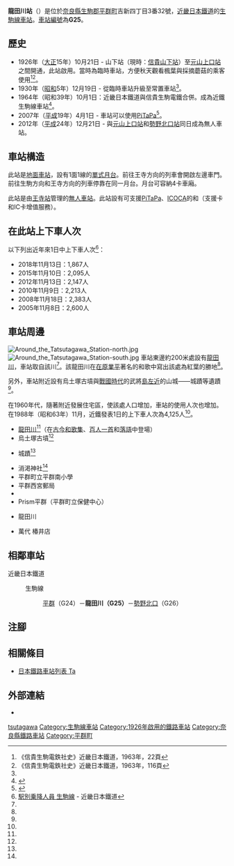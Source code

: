 {{NoteTA|G1=Transport
|T=zh-hans:龙田川站;zh-hk:龍田川站;zh-tw:龍田川車站;
|1=zh-hans:龙田川站;zh-hk:龍田川站;zh-tw:龍田川車站;
}}
{{Infobox station
|公司色 = #cc0033
|站名 = 龍田川
|圖片 = Tatsutagawa Station.jpg
|圖片說明 = 車站入口
|日文原名 = 竜田川
|平假名 = たつたがわ
|羅馬拼音 = Tatsutagawa
|副站名 = 
|電報略號 =タツタ
|所在地 = {{JPN}}[[奈良縣|奈良縣]][[生駒郡|生駒郡]][[平群町|平群町]]西宮二丁目7番12號<ref name="mainichi-np-2015-5-12">{{Cite news |title=近鉄100年物語:竜田川 にぎわう日々、懐かしく |newspaper=[[毎日新聞|毎日新聞]] |date=2015-05-12 |author=塩路佳子 |publisher=[[毎日新聞社|毎日新聞社]]|language=ja}}</ref>
|座標 = {{coord|34|37|3.33|N|135|42|16.6|E|type:railwaystation_region:JP-24|display=inline,title}}
|車站構造 = [[地面車站|地面車站]]
|月台配置 = 1面1線
|啟用年月日 = 1926年（[[大正|大正]]15年）11月1日*
|廢站年月日 = 
|乘車人次 = 1,012
|統計年度 = 2017
|轉車 =  
|全寬備註 = * 臨時車站啟用日，在1930年（昭和5年）12月19日升級至常設車站。
|adjacent = {{Adjacent stations|system=近畿日本鐵道|line=G|left=平群|right=勢野北口|note-left=G24<br />1.4km|note-mid={{近鐵車站編號|G|25}}<br />距離[[王寺站_(日本)|王寺]]3.1km|note-right=G26<br />1.4km}}
}}
'''龍田川站'''（{{jpn|j=竜田川駅|hg=たつたがわえき|rm=Tatsutagawa eki|f=y}}）是位於[[奈良縣|奈良縣]][[生駒郡|生駒郡]][[平群町|平群町]]吉新四丁目3番32號，[[近畿日本鐵道|近畿日本鐵道]]的[[生駒線|生駒線]][[鐵路車站|車站]]。[[車站編號|車站編號]]為'''G25'''。

== 歷史 ==
* 1926年（[[大正|大正]]15年）10月21日 - {{Translink|ja|信貴生駒電鉄|信貴生駒電鐵}}山下站（現時：[[信貴山下站|信貴山下站]]）至[[元山上口站|元山上口站]]之間開通，此站啟用。當時為臨時車站，方便秋天觀看楓葉與採摘蘑菇的乘客使用<ref>《信貴生駒電鉄社史》近畿日本鐵道，1963年，22頁</ref><ref name=syai116>《信貴生駒電鉄社史》近畿日本鐵道，1963年，116頁</ref>。
* 1930年（[[昭和|昭和]]5年）12月19日 - 從臨時車站升級至常置車站<ref name=syai116/>。
* 1964年（昭和39年）10月1日：近畿日本鐵道與信貴生駒電鐵合併。成為近鐵生駒線車站<ref name=sone03>{{Cite book|author={{Translink|ja|曽根悟|曾根悟}}（監修） |title=週刊 歴史でめぐる鉄道全路線 大手私鉄 |date=2010-08-22 |publisher=[[朝日新聞出版|朝日新聞出版]] |series=週刊朝日百科 |volume=2号 近畿日本鉄道 1 |isbn=978-4-02-340132-7 |pages=18 |language=ja}}</ref>。
* 2007年（[[平成|平成]]19年）4月1日 - 車站可以使用[[PiTaPa|PiTaPa]]<ref>{{Cite press release |title=平成19年4月1日から、近鉄主要路線でICカードの利用が可能になります |publisher=近畿日本鐵道 |date=2007-01-30 |url=http://www.kintetsu.jp/news/files/iccard20070130.pdf |format=pdf |accessdate=2016-03-13|language=ja}}</ref>。
* 2012年（[[平成|平成]]24年）12月21日 - 與[[元山上口站|元山上口站]]和[[勢野北口站|勢野北口站]]同日成為無人車站。

== 車站構造 ==
此站是[[地面車站|地面車站]]，設有1面1線的[[單式月台|單式月台]]。前往王寺方向的列車會開啟左邊車門。前往生駒方向和王寺方向的列車停靠在同一月台。月台可容納4卡車廂。

此站是由[[王寺站_(日本)|王寺站]]管理的[[無人車站|無人車站]]。此站設有可支援[[PiTaPa|PiTaPa]]、[[ICOCA|ICOCA]]的{{Translink|ja|自動改札機|自動閘機}}和{{Translink|ja|自動精算機|自動補票機}}（支援{{Translink|ja|回数乗車券|回數票}}卡和IC卡增值服務）。

== 在此站上下車人次 ==
以下列出近年來1日中上下車人次<ref>[http://www.kintetsu.co.jp/tetsudo/d.html 駅別乗降人員 生駒線]{{ja icon}} - 近畿日本鐵道</ref>：
* 2018年11月13日：1,867人
* 2015年11月10日：2,095人
* 2012年11月13日：2,147人
* 2010年11月9日：2,213人
* 2008年11月18日：2,383人
* 2005年11月8日：2,600人

== 車站周邊 ==
[[File:Around_the_Tatsutagawa_Station-north.jpg|thumb]]
[[File:Around_the_Tatsutagawa_Station-south.jpg|thumb]]
車站東邊約200米處設有[[龍田川|龍田川]]，車站取自該川<ref name="mainichi-np-2015-5-12" />。該龍田川在[[在原業平|在原業平]]著名的和歌中寫出該處為紅葉的勝地<ref name="mainichi-np-2015-5-12" />。

另外，車站附近設有烏土塚古墳與[[戰國時代_(日本)|戰國時代]]的武將[[島清興|島左近]]的山城——{{Translink|ja|椿井城}}城蹟等遺蹟<ref name="mainichi-np-2015-5-12" />。

在1960年代，隨著附近發展住宅區，使該處人口增加，車站的使用人次也增加。在1988年（昭和63年）11月，近鐵發表1日的上下車人次為4,125人<ref name="mainichi-np-2015-5-12" />。

* [[龍田川|龍田川]]<ref name="mainichi-np-2015-5-12" />（在[[古今和歌集|古今和歌集]]、[[百人一首|百人一首]]和[[落語|落語]]中登場）
* 烏土塚古墳<ref name="mainichi-np-2015-5-12" />
* {{Translink|ja|椿井城}}城蹟<ref name="mainichi-np-2015-5-12" />
* 消渇神社<ref name="mainichi-np-2015-5-12" />
* 平群町立平群南小學
* 平群西宮郵局
* {{Translink|ja|道の駅大和路へぐり|道之驛大和路平群}}
* Prism平群（平群町立保健中心）
* {{Translink|ja|市民生活協同組合ならコープ|市民生活協同組合奈良Coop|鹿Coop}}龍田川
* 萬代 椿井店

== 相鄰車站 ==
; 近畿日本鐵道
: {{近鐵車站編號|G}} 生駒線
:: [[平群站|平群]]（G24）－'''龍田川（G25）'''－[[勢野北口站|勢野北口]]（G26）
== 注腳 ==
{{Reflist}}
== 相關條目 ==
{{commonscat|Tatsutagawa Station}}
* [[日本鐵路車站列表_Ta|日本鐵路車站列表 Ta]]
== 外部連結 ==
* {{外部連結/近畿日本鐵道車站|11008|龍田川}}{{ja icon}}
{{生駒線}}
{{DEFAULTSORT:Tatsutagawa}}
[[Category:日本鐵路車站_Ta|tsutagawa]]
[[Category:生駒線車站|Category:生駒線車站]]
[[Category:1926年啟用的鐵路車站|Category:1926年啟用的鐵路車站]]
[[Category:奈良縣鐵路車站|Category:奈良縣鐵路車站]]
[[Category:平群町|Category:平群町]]